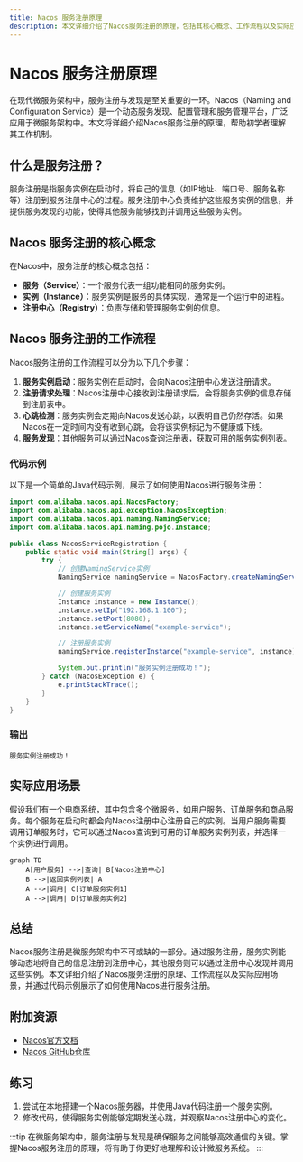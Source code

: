 ```yaml
---
title: Nacos 服务注册原理
description: 本文详细介绍了Nacos服务注册的原理，包括其核心概念、工作流程以及实际应用场景，适合初学者学习。
---
```


# Nacos 服务注册原理

在现代微服务架构中，服务注册与发现是至关重要的一环。Nacos（Naming and Configuration Service）是一个动态服务发现、配置管理和服务管理平台，广泛应用于微服务架构中。本文将详细介绍Nacos服务注册的原理，帮助初学者理解其工作机制。

## 什么是服务注册？

服务注册是指服务实例在启动时，将自己的信息（如IP地址、端口号、服务名称等）注册到服务注册中心的过程。服务注册中心负责维护这些服务实例的信息，并提供服务发现的功能，使得其他服务能够找到并调用这些服务实例。

## Nacos 服务注册的核心概念

在Nacos中，服务注册的核心概念包括：

- **服务（Service）**：一个服务代表一组功能相同的服务实例。
- **实例（Instance）**：服务实例是服务的具体实现，通常是一个运行中的进程。
- **注册中心（Registry）**：负责存储和管理服务实例的信息。

## Nacos 服务注册的工作流程

Nacos服务注册的工作流程可以分为以下几个步骤：

1. **服务实例启动**：服务实例在启动时，会向Nacos注册中心发送注册请求。
2. **注册请求处理**：Nacos注册中心接收到注册请求后，会将服务实例的信息存储到注册表中。
3. **心跳检测**：服务实例会定期向Nacos发送心跳，以表明自己仍然存活。如果Nacos在一定时间内没有收到心跳，会将该实例标记为不健康或下线。
4. **服务发现**：其他服务可以通过Nacos查询注册表，获取可用的服务实例列表。

### 代码示例

以下是一个简单的Java代码示例，展示了如何使用Nacos进行服务注册：

```java
import com.alibaba.nacos.api.NacosFactory;
import com.alibaba.nacos.api.exception.NacosException;
import com.alibaba.nacos.api.naming.NamingService;
import com.alibaba.nacos.api.naming.pojo.Instance;

public class NacosServiceRegistration {
    public static void main(String[] args) {
        try {
            // 创建NamingService实例
            NamingService namingService = NacosFactory.createNamingService("127.0.0.1:8848");

            // 创建服务实例
            Instance instance = new Instance();
            instance.setIp("192.168.1.100");
            instance.setPort(8080);
            instance.setServiceName("example-service");

            // 注册服务实例
            namingService.registerInstance("example-service", instance);

            System.out.println("服务实例注册成功！");
        } catch (NacosException e) {
            e.printStackTrace();
        }
    }
}
```

### 输出

```
服务实例注册成功！
```

## 实际应用场景

假设我们有一个电商系统，其中包含多个微服务，如用户服务、订单服务和商品服务。每个服务在启动时都会向Nacos注册中心注册自己的实例。当用户服务需要调用订单服务时，它可以通过Nacos查询到可用的订单服务实例列表，并选择一个实例进行调用。

```mermaid
graph TD
    A[用户服务] -->|查询| B[Nacos注册中心]
    B -->|返回实例列表| A
    A -->|调用| C[订单服务实例1]
    A -->|调用| D[订单服务实例2]
```

## 总结

Nacos服务注册是微服务架构中不可或缺的一部分。通过服务注册，服务实例能够动态地将自己的信息注册到注册中心，其他服务则可以通过注册中心发现并调用这些实例。本文详细介绍了Nacos服务注册的原理、工作流程以及实际应用场景，并通过代码示例展示了如何使用Nacos进行服务注册。

## 附加资源

- [Nacos官方文档](https://nacos.io/zh-cn/docs/what-is-nacos.html)
- [Nacos GitHub仓库](https://github.com/alibaba/nacos)

## 练习

1. 尝试在本地搭建一个Nacos服务器，并使用Java代码注册一个服务实例。
2. 修改代码，使得服务实例能够定期发送心跳，并观察Nacos注册中心的变化。

:::tip
在微服务架构中，服务注册与发现是确保服务之间能够高效通信的关键。掌握Nacos服务注册的原理，将有助于你更好地理解和设计微服务系统。
:::